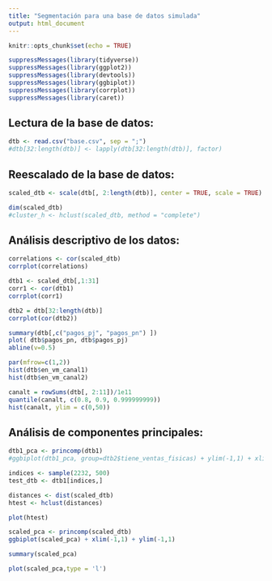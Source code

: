 ```yaml
---
title: "Segmentación para una base de datos simulada"
output: html_document
---
```


```r
knitr::opts_chunk$set(echo = TRUE)
```

```r
suppressMessages(library(tidyverse))
suppressMessages(library(ggplot2))
suppressMessages(library(devtools))
suppressMessages(library(ggbiplot))
suppressMessages(library(corrplot))
suppressMessages(library(caret))
```


## Lectura de la base de datos:

```r
dtb <- read.csv("base.csv", sep = ";")
#dtb[32:length(dtb)] <- lapply(dtb[32:length(dtb)], factor)
```


## Reescalado de la base de datos:

```r
scaled_dtb <- scale(dtb[, 2:length(dtb)], center = TRUE, scale = TRUE)
```


```r
dim(scaled_dtb)
#cluster_h <- hclust(scaled_dtb, method = "complete")
```



## Análisis descriptivo de los datos:

```r
correlations <- cor(scaled_dtb)
corrplot(correlations)
```

```r
dtb1 <- scaled_dtb[,1:31]
corr1 <- cor(dtb1)
corrplot(corr1)

```


```r
dtb2 = dtb[32:length(dtb)]
corrplot(cor(dtb2))

```

```r
summary(dtb[,c("pagos_pj", "pagos_pn") ])
plot( dtb$pagos_pn, dtb$pagos_pj)
abline(v=0.5)
```


```r
par(mfrow=c(1,2))
hist(dtb$en_vm_canal1)
hist(dtb$en_vm_canal2)
```
```r
canalt = rowSums(dtb[, 2:11])/1e11
quantile(canalt, c(0.8, 0.9, 0.999999999))
hist(canalt, ylim = c(0,50))
```



## Análisis de componentes principales:

```r
dtb1_pca <- princomp(dtb1)
#ggbiplot(dtb1_pca, group=dtb2$tiene_ventas_fisicas) + ylim(-1,1) + xlim(-1,1)
```


```r
indices <- sample(2232, 500)
test_dtb <- dtb1[indices,]
```


```r
distances <- dist(scaled_dtb)
htest <- hclust(distances)
```


```r
plot(htest)
```


```r
scaled_pca <- princomp(scaled_dtb)
ggbiplot(scaled_pca) + xlim(-1,1) + ylim(-1,1)
```
```r
summary(scaled_pca)
```

```r
plot(scaled_pca,type = 'l')
```


